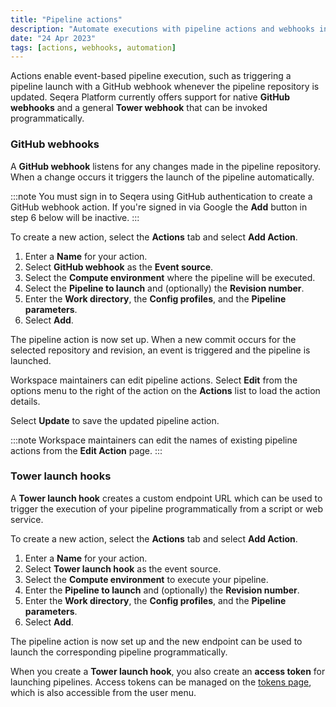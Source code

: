 ```yaml
---
title: "Pipeline actions"
description: "Automate executions with pipeline actions and webhooks in Seqera Platform."
date: "24 Apr 2023"
tags: [actions, webhooks, automation]
---
```


Actions enable event-based pipeline execution, such as triggering a pipeline launch with a GitHub webhook whenever the pipeline repository is updated. Seqera Platform currently offers support for native **GitHub webhooks** and a general **Tower webhook** that can be invoked programmatically.

### GitHub webhooks

A **GitHub webhook** listens for any changes made in the pipeline repository. When a change occurs it triggers the launch of the pipeline automatically.

:::note
You must sign in to Seqera using GitHub authentication to create a GitHub webhook action. If you're signed in via Google the **Add** button in step 6 below will be inactive.
:::

To create a new action, select the **Actions** tab and select **Add Action**.

1. Enter a **Name** for your action.
1. Select **GitHub webhook** as the **Event source**.
1. Select the **Compute environment** where the pipeline will be executed.
1. Select the **Pipeline to launch** and (optionally) the **Revision number**.
1. Enter the **Work directory**, the **Config profiles**, and the **Pipeline parameters**.
1. Select **Add**.

The pipeline action is now set up. When a new commit occurs for the selected repository and revision, an event is triggered and the pipeline is launched.

Workspace maintainers can edit pipeline actions. Select **Edit** from the options menu to the right of the action on the **Actions** list to load the action details.

Select **Update** to save the updated pipeline action.

:::note
Workspace maintainers can edit the names of existing pipeline actions from the **Edit Action** page.
:::

### Tower launch hooks

A **Tower launch hook** creates a custom endpoint URL which can be used to trigger the execution of your pipeline programmatically from a script or web service.

To create a new action, select the **Actions** tab and select **Add Action**.

1. Enter a **Name** for your action.
1. Select **Tower launch hook** as the event source.
1. Select the **Compute environment** to execute your pipeline.
1. Enter the **Pipeline to launch** and (optionally) the **Revision number**.
1. Enter the **Work directory**, the **Config profiles**, and the **Pipeline parameters**.
1. Select **Add**.

The pipeline action is now set up and the new endpoint can be used to launch the corresponding pipeline programmatically.

When you create a **Tower launch hook**, you also create an **access token** for launching pipelines. Access tokens can be managed on the [tokens page](https://cloud.seqera.io/tokens), which is also accessible from the user menu.
